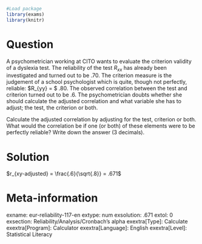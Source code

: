 ```r
#Load package
library(exams)
library(knitr)
```
Question
========
A psychometrician working at CITO wants to evaluate the criterion validity of a dyslexia test. The reliability of the test $R_{xx}$ has already been investigated and turned out to be .70. The criterion measure is the judgement of a school psychologist which is quite, though not perfectly, reliable: $R_{yy} = $ .80. The observed correlation between the test and criterion turned out to be .6. The psychometrician doubts whether she should calculate the adjusted correlation and what variable she has to adjust; the test, the criterion or both.

Calculate the adjusted correlation by adjusting for the test, criterion or both. What would the correlation be if one (or both) of these elements were to be perfectly reliable? Write down the answer (3 decimals).


Solution
========
$r_{xy-adjusted} = \frac{.6}{\sqrt{.8}} = .671$


Meta-information
================
exname: eur-reliability-117-en
extype: num
exsolution: .671
extol: 0
exsection: Reliability/Analysis/Cronbach's alpha
exextra[Type]: Calculate
exextra[Program]: Calculator
exextra[Language]: English
exextra[Level]: Statistical Literacy
